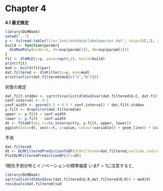 Chapter 4
========================================================

**4.1 最尤推定**

```r
library(DLMBook)
setwd("..")
y <- ts(read.table(file="inst/extdata/lakeSuperior.dat", skip=3)[,2], start=c(1900,1))
build <- function(param){
  dlmModPoly(order=1, dV=exp(param[1]), dW=exp(param[2]))
}
fit <- dlmMLE(y=y, parm=rep(0,2), build=build)
print(fit)
mod <- build(fit$par)
dat.filtered <- dlmFilter(y=y, mod=mod)
print(unlist(dat.filtered$mod[c("V","W")]))
```

状態の推定
```r
dat.filt.stddev <- sqrt(ts(unlist(dlmSvd2var(dat.filtered$U.C, dat.filtered$D.C))[-1],start=c(1900,1)))
conf.interval <- 0.5
conf.width <- qnorm(0.5 + 0.5 * conf.interval) * dat.filt.stddev
y.filt <- dropFirst(dat.filtered$m)
upper <- y.filt + conf.width
lower <- y.filt - conf.width
dt <- TStoDF(obj.ts=ts.intersect(y, y.filt, upper, lower))
ggplot(data=dt, aes(x=t, y=value, colour=variable)) + geom_line() + scale_color_manual(values=c("black", "red", "blue", "blue"))
```

予測

```r
dat.filtered
dt <- DLMFilteredPredictionToDF(dlmFiltered=dat.filtered,exclude.indices=c(1:2))
PlotDLMFilteredPredictionDF(dfs=dt)
```

1期先予測分布とイノベーションの標準偏差
いま$F=1$に注意すると,

```r
library(DLMBook)
sqrt(unlist(dlmSvd2var(dat.filtered$U.R,dat.filtered$D.R)) + mod$V)
residuals(dat.filtered)$sd

```